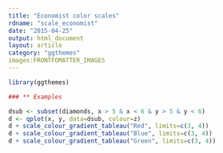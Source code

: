```yaml
---
title: "Economist color scales"
rdname: "scale_economist"
date: "2015-04-25"
output: html_document
layout: article
category: "ggthemes"
images:FRONTFOMATTER_IMAGES
---
```


```r
library(ggthemes)
```

```r
### ** Examples

dsub <- subset(diamonds, x > 5 & x < 6 & y > 5 & y < 6)
d <- qplot(x, y, data=dsub, colour=z)
d + scale_colour_gradient_tableau("Red", limits=c(3, 4))
d + scale_colour_gradient_tableau("Blue", limits=c(3, 4))
d + scale_colour_gradient_tableau("Green", limits=c(3, 4))



```